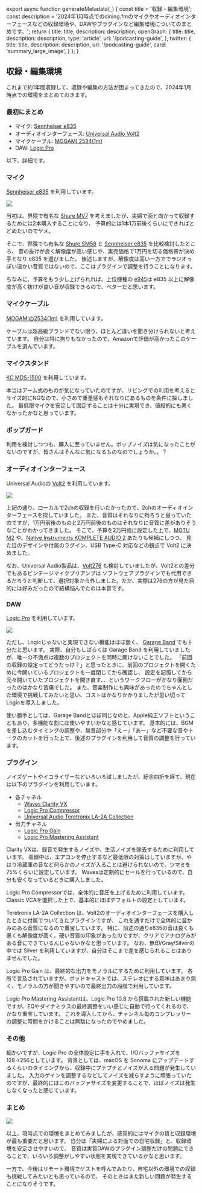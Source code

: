 export async function generateMetadata(_) {
  const title = '収録・編集環境';
  const description = '2024年1月時点でのdining.fmのマイクやオーディオインターフェースなどの収録環境や、DAWやプラグインなど編集環境についてのまとめです。';
  return {
    title: title,
    description: description,
    openGraph: {
      title: title,
      description: description,
      type: 'article',
      url: '/podcasting-guide',
    },
    twitter: {
      title: title,
      description: description,
      url: '/podcasting-guide',
      card: 'summary_large_image',
    }
  };
}

## 収録・編集環境
これまで約1年間収録して、収録や編集の方法が固まってきたので、2024年1月時点での環境をまとめておきます。

### 最初にまとめ
- マイク: [Sennheiser e835](https://amzn.to/3S4mDEO)
- オーディオインターフェース: [Universal Audio Volt2](https://amzn.to/3NSb4OF)
- マイクケーブル: [MOGAMI 2534(1m)](https://amzn.to/41LUdCE)
- DAW: [Logic Pro](https://www.apple.com/jp/logic-pro/)

以下、詳細です。

### マイク
[Sennheiser e835](https://amzn.to/3S4mDEO) を利用しています。

![](/podcasting-guide/mic.jpg)

当初は、界隈で有名な [Shure MV7](https://amzn.to/3TJE0Mo) を考えましたが、夫婦で面と向かって収録するためには2本購入することになり、
予算的には1本1万前後くらいにできればとどめたいのでヤメ。

そこで、界隈でも有名な [Shure SM58](https://amzn.to/3NMqALB) と [Sennheiser e835](https://amzn.to/3S4mDEO) を比較検討したところ、
音の抜けが良く解像度が高い感じや、実売価格で1万円を切る価格帯が決め手となり e835 を選びました。
後述しますが、解像度は高い一方ででラジオっぽい温かい音質ではないので、ここはプラグインで調整を行うことになります。

ちなみに、予算をもう少し上げられれば、上位機種の [e945](https://amzn.to/3H9l6qC)は e835 以上に解像度が高く抜けが良い音が収録できるので、ベターだと思います。

### マイクケーブル
[MOGAMIの2534(1m)](https://amzn.to/41LUdCE) を利用しています。

ケーブルは超高級ブランドでない限り、ほとんど違いを聞き分けられないと考えています。
自分は特に拘りもなかったので、Amazonで評価が高かったこのケーブルを選んでいます。

### マイクスタンド
[KC MDS-1500](https://amzn.to/3TOpQJK) を利用しています。

本当はアーム式のものが気になっていたのですが、リビングでの利用を考えるとサイズ的にNGなので、小さめで重量感もそれなりにあるものを条件に探しました。
最低限マイクを安定して固定することは十分に実現でき、値段的にも悪くなかったかなと思っています。

### ポップガード
利用を検討しつつも、購入に至っていません。ポップノイズは気になったことがないのですが、皆さんはそんなに気になるものなのでしょうか。。？

### オーディオインターフェース
Universal Audioの [Volt2](https://amzn.to/3NSb4OF) を利用しています。

![](/podcasting-guide/audio-interface.jpg)

上記の通り、ローカルで2chの収録を行いたかったので、2chのオーディオインターフェースを探していました。
また、音質はそれなりに拘ろうと思っていたのですが、1万円前後のものと2万円前後のものはそれなりに音質に差がありそうなことがわかってきました。
そこで、予算を2万円強に設定した上で、[MOTU M2](https://amzn.to/3H8W7nt) や、[Native Instruments KOMPLETE AUDIO 2](https://amzn.to/3NTtkXQ) あたりも候補にしつつ、
見た目のデザインや付属のラグイン、USB Type-C 対応などの観点で Volt2 に決めました。

なお、Universal Audio製品は、[Volt276](https://amzn.to/3tH0PWp) も検討していましたが、Volt2との差分でもあるビンテージマイクプリアンプは
ソフトウェアプラグインでも代用できるだろうと判断して、選択対象から外しました。ただ、実際は276の方が見た目的には好みだったので結構悩んでたのは本音です。

### DAW
[Logic Pro](https://www.apple.com/jp/logic-pro/) を利用しています。

![](/podcasting-guide/daw.jpg)

ただし、Logicじゃないと実現できない機能はほぼ無く、 [Garage Band](https://www.apple.com/jp/mac/garageband/) でも十分だと思います。
実際、自分もしばらくは Garage Band を利用していましたが、唯一の不満点は複数のプロジェクトを同時に開けないことでした。
「前回の収録の設定ってどうだっけ？」と思ったときに、前回のプロジェクトを開くために今開いているプロジェクトを一度閉じてから確認し、
設定を記憶してから元々開いていたプロジェクトを開き直す、、というワークフローがかなり面倒だったのはかなり苦痛でした。
また、音楽制作にも興味があったのでちゃんとした環境で挑戦してみたいと思い、コストはかなりかかりましたが思い切ってLogicを導入しました。

使い勝手としては、Garage Bandとほぼ同じなのと、Apple純正ソフトということもあり、多機能な割には使いやすいかなと感じています。
基本的には、BGMを差し込むタイミングの調整や、無音部分や「えー」「あー」など不要な音やトークのカットを行った上で、後述のプラグインを利用して音質の調整を行っています。

### プラグイン
ノイズゲートやイコライザーなどいろいろ試しましたが、紆余曲折を経て、現在は以下のプラグインを利用しています。

- 各チャネル
  - [Waves Clarity VX](https://wavesjapan.jp/plugins/clarity-vx)
  - [Logic Pro Compressor](https://support.apple.com/ja-jp/guide/logicpro/lgcef1bec0a5/mac)
  - [Universal Audio Teretronix LA-2A Collection](https://www.uaudio.jp/uad-plugins/compressors-limiters/teletronix-la-2a-collection.html)
- 出力チャネル
  - [Logic Pro Gain](https://support.apple.com/ja-jp/guide/logicpro/lgcef2d8c650/mac)
  - [Logic Pro Mastering Assistant](https://support.apple.com/ja-jp/guide/logicpro/lgcp7f94da0b/mac)

Clarity VXは、録音で発生するノイズや、生活ノイズを除去するために利用しています。
収録中は、エアコンを停止するなど最低限の対策はしていますが、やはり冷蔵庫の音など何らかのノイズが入ることは避けられないので、ツマミを75%くらいに設定しています。
Wavesは定期的にセールを行っているので、自分も安くなっているときに購入しました。

Logic Pro Compressorでは、全体的に音圧を上げるために利用しています。
Classic VCAを選択した上で、基本的にほぼデフォルトの設定としています。

Teretronix LA-2A Collection は、Volt2のオーディオインターフェースを購入したときに付属でついてきたプラグインですが、
これを通すだけで全体的に温かみのある音質になるので重宝しています。
特に、前述の通りe835の音は良くも悪くも解像度が高く、硬い音質の印象があったのですが、クリアでアナログみがある音にできているんじゃないかなと思っています。
なお、無印/Gray/Silverの中では Silver を利用していますが、自分はそこまで差を感じられることはありませんでした。

Logic Pro Gain は、最終的な出力をモノラルにするために利用しています。
各所で言及されていますが、ポッドキャストでは、ステレオにする意味はあまり無く、モノラルの方が聞きやすいので最終出力の段階で利用しています。

Logic Pro Mastering Assistantは、Logic Pro 10.8 から搭載された新しい機能ですが、EQやダイナミクスの最終調整をいい感じに自動で行ってくれるので、かなり重宝しています。
これを導入してから、チャンネル毎のコンプレッサーの調整に時間をかけることは無駄になったのでやめました。

### その他
細かいですが、Logic Pro の全体設定に手を入れて、I/Oバッファサイズを128→256としています。
背景としては、macOS を Sonoma にアップデートするくらいのタイミングから、収録中にプチプチとノイズが入る問題が発生していました。
入力のゲインを調整するなどしてノイズを減らすように頑張っていたのですが、最終的にはこのバッファサイズを変更することで、ほぼノイズは発生しなくなったと感じています。

### まとめ
![](/podcasting-guide/overview.jpg)

以上、現時点での環境をまとめてみましたが、感覚的にはマイクの質と収録環境が最も重要だと思います。
自分は「夫婦による対面での自宅収録」と、収録環境を安定させやすいので、
音質は実質DAWのプラグイン調整だけの問題にできることで、いろいろ調整がしやすい状態を実現できているかなと思います。

一方で、今後はリモート環境でゲストを呼んでみたり、自宅以外の環境での収録も挑戦してみたいとも思っているので、
そのときはまた新しい問題が発生することになりそうです。
